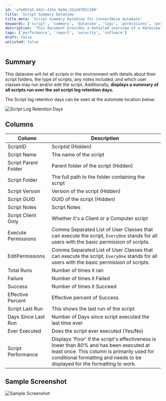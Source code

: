 ```yaml
---
id: 'afe8b7a5-442c-415e-9a9a-32a10702c189'
title: 'Script Summary DataView'
title_meta: 'Script Summary DataView for ConnectWise Automate'
keywords: ['script', 'summary', 'dataview', 'logs', 'permissions', 'performance']
description: 'This document provides a detailed overview of a dataview that lists all scripts in the ConnectWise Automate environment, including their folder details, types, execution permissions, and performance metrics. It also summarizes script execution over a defined retention period.'
tags: ['performance', 'report', 'security', 'software']
draft: false
unlisted: false
---
```

## Summary

This dataview will list all scripts in the environment with details about their script folders, the type of scripts, any notes included, and which user classes may run and/or edit the script. Additionally, **displays a summary of all scripts run over the set script log retention days.**

The Script log retention days can be seen at the automate location below:

![Script Log Retention Days](../../../static/img/Automate---Script-List/image_1.png)

## Columns

| Column                     | Description                                                                                                       |
|---------------------------|-------------------------------------------------------------------------------------------------------------------|
| ScriptID                  | Scriptid (Hidden)                                                                                                 |
| Script Name               | The name of the script                                                                                            |
| Script Parent Folder      | Parent folder of the script (Hidden)                                                                             |
| Script Folder             | The full path to the folder containing the script                                                                 |
| Script Version            | Version of the script (Hidden)                                                                                    |
| Script GUID               | GUID of the script (Hidden)                                                                                      |
| Script Notes              | Script Notes                                                                                                     |
| Script Client Only        | Whether it's a Client or a Computer script                                                                        |
| Execute Permissions        | Comma Separated List of User Classes that can execute the script, `EveryOne` stands for all users with the basic permission of scripts. |
| EditPermissions           | Comma Separated List of User Classes that can execute the script, `EveryOne` stands for all users with the basic permission of scripts. |
| Total Runs                | Number of times it ran                                                                                            |
| Failure                   | Number of times it Failed                                                                                         |
| Success                   | Number of times it Succeed                                                                                        |
| Effective Percent         | Effective percent of Success                                                                                      |
| Script Last Run           | This shows the last run of the script                                                                             |
| Days Since Last Run      | Number of Days since script executed the last time ever                                                          |
| Ever Executed             | Does the script ever executed (Yes/No)                                                                           |
| Script Performance         | Displays 'Poor' if the script's effectiveness is lower than 80% and has been executed at least once. This column is primarily used for conditional formatting and needs to be displayed for the formatting to work. |

## Sample Screenshot

![Sample Screenshot](../../../static/img/Automate---Script-List/image_2.png)












